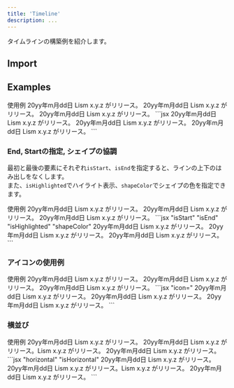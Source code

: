 ```yaml
---
title: 'Timeline'
description: ...
---
```



タイムラインの構築例を紹介します。


## Import

<ImportSource name='Timeline' hasRoot react css='scss'/>


## Examples


<Preview>
	<PreviewTitle>使用例</PreviewTitle>
	<PreviewArea p='30'>
		<Timeline.Root>
			<Timeline.Item>
				<Timeline.Time>20yy年m月dd日</Timeline.Time>
				<Timeline.Title>Lism x.y.z がリリース。</Timeline.Title>
				<Timeline.Text>
					<Dummy lang='ja'/>
				</Timeline.Text>
			</Timeline.Item>
			<Timeline.Item>
				<Timeline.Time>20yy年m月dd日</Timeline.Time>
				<Timeline.Title>Lism x.y.z がリリース。</Timeline.Title>
				<Timeline.Text>
					<Dummy lang='ja'/>
				</Timeline.Text>
			</Timeline.Item>
			<Timeline.Item>
				<Timeline.Time>20yy年m月dd日</Timeline.Time>
				<Timeline.Title>Lism x.y.z がリリース。</Timeline.Title>
				<Timeline.Text>
					<Dummy lang='ja'/>
				</Timeline.Text>
			</Timeline.Item>
		</Timeline.Root>
	</PreviewArea>
	<PreviewCode>
```jsx
<Timeline.Root>
	<Timeline.Item>
		<Timeline.Time>20yy年m月dd日</Timeline.Time>
		<Timeline.Text>
			<Text>Lism x.y.z がリリース。</Text>
			<Dummy lang='ja'/>
		</Timeline.Text>
	</Timeline.Item>
	<Timeline.Item>
		<Timeline.Time>20yy年m月dd日</Timeline.Time>
		<Timeline.Text>
			<Text>Lism x.y.z がリリース。</Text>
			<Dummy lang='ja'/>
		</Timeline.Text>
	</Timeline.Item>
	<Timeline.Item>
		<Timeline.Time>20yy年m月dd日</Timeline.Time>
		<Timeline.Text>
			<Text>Lism x.y.z がリリース。</Text>
			<Dummy lang='ja'/>
		</Timeline.Text>
	</Timeline.Item>
</Timeline.Root>
```
	</PreviewCode>
</Preview>



### End, Startの指定, シェイプの協調

最初と最後の要素にそれぞれ`isStart`、`isEnd`を指定すると、ラインの上下のはみ出しをなくします。  
また、`isHighlighted`でハイライト表示、`shapeColor`でシェイプの色を指定できます。


<Preview>
	<PreviewTitle>使用例</PreviewTitle>
	<PreviewArea p='30'>
		<Timeline.Root>
			<Timeline.Item isStart>
				<Timeline.Time>20yy年m月dd日</Timeline.Time>
				<Timeline.Text>
					<Text>Lism x.y.z がリリース。</Text>
					<Dummy lang='ja'/>
				</Timeline.Text>
			</Timeline.Item>
			<Timeline.Item>
				<Timeline.Time>20yy年m月dd日</Timeline.Time>
				<Timeline.Text>
					<Text>Lism x.y.z がリリース。</Text>
					<Dummy lang='ja'/>
				</Timeline.Text>
			</Timeline.Item>
			<Timeline.Item isEnd isHighlighted shapeColor='red'>
				<Timeline.Time>20yy年m月dd日</Timeline.Time>
				<Timeline.Text>
					<Text>Lism x.y.z がリリース。</Text>
					<Dummy lang='ja'/>
				</Timeline.Text>
			</Timeline.Item>
		</Timeline.Root>
	</PreviewArea>
	<PreviewCode>
```jsx "isStart" "isEnd" "isHighlighted" "shapeColor"
<Timeline.Root>
	<Timeline.Item isStart>
		<Timeline.Time>20yy年m月dd日</Timeline.Time>
		<Timeline.Text>
			<Text>Lism x.y.z がリリース。</Text>
			<Dummy lang='ja'/>
		</Timeline.Text>
	</Timeline.Item>
	<Timeline.Item>
		<Timeline.Time>20yy年m月dd日</Timeline.Time>
		<Timeline.Text>
			<Text>Lism x.y.z がリリース。</Text>
			<Dummy lang='ja'/>
		</Timeline.Text>
	</Timeline.Item>
	<Timeline.Item isEnd isHighlighted shapeColor='red'>
		<Timeline.Time>20yy年m月dd日</Timeline.Time>
		<Timeline.Text>
			<Text>Lism x.y.z がリリース。</Text>
			<Dummy lang='ja'/>
		</Timeline.Text>
	</Timeline.Item>
</Timeline.Root>
```
	</PreviewCode>
</Preview>





### アイコンの使用例

<Preview>
	<PreviewTitle>使用例</PreviewTitle>
	<PreviewArea p='30'>
		<Timeline.Root>
			<Timeline.Item icon={{as:MegaphoneSimple, weight:'fill'}}>
				<Timeline.Time>20yy年m月dd日</Timeline.Time>
				<Timeline.Text>
					<Text>Lism x.y.z がリリース。</Text>
					<Dummy lang='ja'/>
				</Timeline.Text>
			</Timeline.Item>
			<Timeline.Item>
				<Timeline.Time>20yy年m月dd日</Timeline.Time>
				<Timeline.Text>
					<Text>Lism x.y.z がリリース。</Text>
					<Dummy lang='ja'/>
				</Timeline.Text>
			</Timeline.Item>
			<Timeline.Item icon='check' isHighlighted shapeColor='red'>
				<Timeline.Time>20yy年m月dd日</Timeline.Time>
				<Timeline.Text>
					<Text>Lism x.y.z がリリース。</Text>
					<Dummy lang='ja'/>
				</Timeline.Text>
			</Timeline.Item>
		</Timeline.Root>
	</PreviewArea>
	<PreviewCode>
	```jsx "icon="
		<Timeline.Root>
			<Timeline.Item icon={{as:MegaphoneSimple, weight:'fill'}}>
				<Timeline.Time>20yy年m月dd日</Timeline.Time>
				<Timeline.Text>
					<Text>Lism x.y.z がリリース。</Text>
					<Dummy lang='ja'/>
				</Timeline.Text>
			</Timeline.Item>
			<Timeline.Item>
				<Timeline.Time>20yy年m月dd日</Timeline.Time>
				<Timeline.Text>
					<Text>Lism x.y.z がリリース。</Text>
					<Dummy lang='ja'/>
				</Timeline.Text>
			</Timeline.Item>
			<Timeline.Item icon='check' isHighlighted shapeColor='red'>
				<Timeline.Time>20yy年m月dd日</Timeline.Time>
				<Timeline.Text>
					<Text>Lism x.y.z がリリース。</Text>
					<Dummy lang='ja'/>
				</Timeline.Text>
			</Timeline.Item>
		</Timeline.Root>
	```
	</PreviewCode>
</Preview>


### 横並び

<Preview>
	<PreviewTitle>使用例</PreviewTitle>
	<PreviewArea p='30'>
		<Timeline.Root variant='horizontal'>
				<Timeline.Item isHorizontal isStart>
					<Timeline.Time>20yy年m月dd日</Timeline.Time>
					<Timeline.Title>Lism x.y.z がリリース。</Timeline.Title>
					<Timeline.Text>
						<Dummy lang='ja' />
					</Timeline.Text>
				</Timeline.Item>
				<Timeline.Item isHorizontal>
					<Timeline.Time>20yy年m月dd日</Timeline.Time>
					<Timeline.Title>Lism x.y.z がリリース。Lism x.y.z がリリース。</Timeline.Title>
					<Timeline.Text>
						<Dummy lang='ja' />
					</Timeline.Text>
				</Timeline.Item>
				<Timeline.Item isHorizontal isEnd isHighlighted>
					<Timeline.Time>20yy年m月dd日</Timeline.Time>
					<Timeline.Title>Lism x.y.z がリリース。</Timeline.Title>
					<Timeline.Text>
						<Dummy lang='ja' />
					</Timeline.Text>
				</Timeline.Item>
			</Timeline.Root>
	</PreviewArea>
	<PreviewCode>
	```jsx "horizontal" "isHorizontal"
		<Timeline.Root variant='horizontal'>
			<Timeline.Item isHorizontal isStart>
				<Timeline.Time>20yy年m月dd日</Timeline.Time>
				<Timeline.Title>Lism x.y.z がリリース。</Timeline.Title>
				<Timeline.Text>
					<Dummy lang='ja' />
				</Timeline.Text>
			</Timeline.Item>
			<Timeline.Item isHorizontal>
				<Timeline.Time>20yy年m月dd日</Timeline.Time>
				<Timeline.Title>Lism x.y.z がリリース。Lism x.y.z がリリース。</Timeline.Title>
				<Timeline.Text>
					<Dummy lang='ja' />
				</Timeline.Text>
			</Timeline.Item>
			<Timeline.Item isHorizontal isEnd isHighlighted>
				<Timeline.Time>20yy年m月dd日</Timeline.Time>
				<Timeline.Title>Lism x.y.z がリリース。</Timeline.Title>
				<Timeline.Text>
					<Dummy lang='ja' />
				</Timeline.Text>
			</Timeline.Item>
		</Timeline.Root>
	```
	</PreviewCode>
</Preview>
		